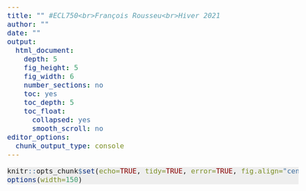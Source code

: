 ```yaml
---
title: "" #ECL750<br>François Rousseu<br>Hiver 2021
author: ""
date: ""
output:
  html_document:
    depth: 5
    fig_height: 5
    fig_width: 6
    number_sections: no
    toc: yes
    toc_depth: 5
    toc_float:
      collapsed: yes
      smooth_scroll: no
editor_options: 
  chunk_output_type: console
---
```


```{=html}
<script>
    $(document).ready(function() {
      $items = $('div#TOC li');
      $items.each(function(idx) {
        num_ul = $(this).parentsUntil('#TOC').length;
        $(this).css({'text-indent': num_ul * 20, 'padding-left': 0});
      });

    });
</script>
```

```{=html}
<style>

pre.r {
    background-color: #EEEEEE;
    border-color: #EEEEEE;
    font-size: 12pt;
}

pre code {
  font-size: 12pt;
}

body {
  font-size: 14pt;
  margin-right: 5vw;
  margin-left: 0vw;
  /* max-width: 80vw; */
}

.main-container {
    max-width: 100vw !important;
} 

#TOC {
  font-size: 0.85vw;
  border-color: white;
  max-width: 15vw;
  margin-top: 5vh;
}

.list-group-item.active:focus{
    z-index: 2;
    color: darkgreen;
    background-color: #EEEEEE;
    /* font-weight: bolder; */
    text-decoration: underline;
}

.list-group-item.active:hover {
    z-index: 2;
    color: darkgreen;
    background-color: #FFFFFF;
    /* font-weight: bolder; */
    text-decoration: underline;
}

.list-group-item.active{
    z-index: 2;
    color: darkgreen;
    background-color: #FFFFFF;
    /* font-weight: bolder; */
    text-decoration: underline;
}

h1.title {
  margin-top: 50px;
  font-size: 42px;
  color: DarkGreen;
  font-weight: bold;
}

h1, h2, h3, h4, h5, h6 {
  margin-top: 100vh;
  padding-top: 40px;
  padding-bottom: 20px;
  color: DarkGreen;
  font-weight: bold;
}

h1, h2, h3, h4, h5 {
  font-size: 42px;
}


.pres { /* write {.pres} next to each section to apply css  */
   padding-top: 100px;
   margin-bottom: 700px;
}

/* html{
  scroll-behavior: smooth;
} */


</style>
```


```r
knitr::opts_chunk$set(echo=TRUE, tidy=TRUE, error=TRUE, fig.align="center", fig.width=8, fig.height=6, cache=FALSE, message=FALSE)
options(width=150)
```

<br>

# Assembling, annotating and saving graphs

## First some data

<!-- Pour cet exercice, nous utiliserons une base de données ([pines.csv](https://raw.githubusercontent.com/frousseu/ECL749/master/data/pines.csv)) portant sur la croissance de jeunes Pins blancs (*Pinus strobus*) en lien avec avec l'utilisation d'un fertilisant, la déprédation par le Cerf de Virginie, la compétition avec la strate arbustive et l'espacement entre les individus. Cette base de données comporte plusieurs colonnes: -->

```r
library(ggplot2)

d <- read.csv("https://raw.githubusercontent.com/frousseu/ECL749/master/data/pines.csv", header = TRUE)
d<-na.omit(d)
d$height[30]<-750
write.csv(d,"/home/frousseu/Documents/github/graphs_uds_2024/data/pines.csv",row.names=FALSE)
```


```r
library(ggplot2)

d <- read.csv("https://raw.githubusercontent.com/isabelle-laforest/R_UdeS_2024/main/Data/pines.csv", header = TRUE)
head(d,3)
```

<br>

- **height**: tree height
- **width**: tree width
- **height_ini**: initial tree height
- **row**: row in the tree plantation
- **col**: column in the tree plantation
- **deer**: deer browsing (0 = no, 1 = yes)
- **fert**: use of a fertilizer (0 = no, 1 = yes)
- **spacing**: tree interspacing (10 or 15 m) 
- **cover**: shrub cover (0 = none, 1 = low, 2 = moderate, 3 = high)


### Make sure we're using factors

```r
head(d,3)

# Convert numerical treatments to factors
cols <- c("deer", "fert", "cover", "spacing")
d[cols] <- lapply(d[cols], factor)
```



### Add p values
```r

m <- lm(height~fert,data=d)
anova(m)

fert <- ggplot(d,aes(fert,height)) +
  geom_jitter(width=0.1, alpha=0.25) +
  theme_light()
  
fert + annotate("text", x = 1.5, y = 650, label = "p < 0.001", size = 4)

```


### Plot plantation
```r

g <- ggplot(d,aes(col,row,colour=fert))+
       geom_point(size=1)+
       theme_void()
g
```


### Add annotations on the graph
```r

g <- g + geom_segment(
       x = 27, y = 10, xend = 18.75, yend = 5,
       lineend = "round", linejoin = "round", linewidth = 1, 
       arrow = arrow(length = unit(0.1, "inches")), colour = "grey") +
     annotate("text", x = 27, y = 12, label = "Oups, no more fertilizer!", size = 3) +
     coord_cartesian(clip = 'off')
g

```

### Challenge

Build a graph for the effect of deer browsing on tree height. 

Add a p value on the graph.

Flag the outlier for which the height measured is a bit doubtful. 

<!-- 

#### Solution

```r

m <- lm(height~deer,data=d)
anova(m)

deer <- ggplot(d,aes(deer,height)) +
  geom_jitter(width=0.1, alpha=0.25) +
  theme_light()

deer + annotate("text", x = 1.5, y = 650, label = "p = 0.01", size = 4) +
       geom_segment(x = 1.5, y = 750, xend = 1.1, yend = 750, 
         arrow = arrow(length = unit(0.1, "inches")), colour = "grey") +
       annotate("text", x = 1.7, y = 750, label = "Outlier !", size = 4)

```

-->

## Assembling with patchwork

```r


cover <- ggplot(d,aes(cover,height))+
  geom_jitter(width=0.1,alpha=0.25)+
  theme_light()


```

### Package patchwork

Assemble ggplots easily with the package [patchwork](https://patchwork.data-imaginist.com/index.html).
```r
library(patchwork)

(fert+deer)/cover|g 


```

### Adjusting column sizes
```r
library(patchwork)

(fert+deer)/cover|g + plot_layout(widths = c(2, 1))


```

### More complex layouts
```r
library(patchwork)

spacing <- ggplot(d,aes(spacing, height))+
  geom_jitter(width=0.1,alpha=0.25)+
  theme_light()

(fert|spacing|deer)/(cover|g)


```


### Adding a blank space
```r

(fert|spacing|deer)/(cover|plot_spacer()|g)

```

### More control on layout
```r

layout <- "
AABBCCEEEE
##DDDDEEEE
"

fert + deer + spacing + cover + g + plot_layout(design = layout)

```

## Annotate with patchwork
```r

fert + deer + spacing + cover + g + 
  plot_layout(design = layout) +
  plot_annotation(tag_levels = 'A')
 

```

### Adding titles
```r

graph <- fert + deer + spacing + cover + g + 
  plot_layout(design = layout) +
  plot_annotation(tag_levels = 'A') +
  plot_annotation(
    title = 'What affects tree heights',
    subtitle = 'Some things',
    caption = 'Some outliers are present'
  )

graph

```

### Changing all plots
```r

graph <- graph & theme_dark() # use & to apply to all plots
graph

```


## Saving graphs

**3 methods**: 

1. **ggsave**: save to a file with ggplot tools

2. **png, pdf**: base R functions to save to a file

3. Export from the graphic device in RStudio

### Method 1
<br><br>

More easily reproducible and easier when programming.

<br>

```r
ggsave("/home/frousseu/Downloads/graph.png", graph, width = 20, height = 12, units = "cm", dpi = 300)

ggsave("/home/frousseu/Downloads/graph.pdf", graph, width = 20, height = 12, units = "in", dpi = 300)
```


### Method 2
<br><br>

The classic base R way.

<br>

```r
png("/home/frousseu/Downloads/graph.png",width=10,height=6,units="in",res=300) #open device
graph # plot
dev.off() # save and close device

jpeg("/home/frousseu/Downloads/graph.jpg",width=10,height=6,units="in",res=300)
graph
dev.off()
```




### Method 3

More interactive and easier to find a good layout, but less easily reproducible.
<br><br>
![](https://github.com/isabelle-laforest/R_UdeS_2024/blob/main/Data/export_graph_rstudio.png?raw=true)



### Challenge

```r
d <- read.csv("https://raw.githubusercontent.com/frousseu/ECL749/master/data/colibris.csv", header = TRUE)
write.csv(d,"/home/frousseu/Documents/github/graphs_uds_2024/data/colibris.csv",row.names=FALSE)
```

<br>

1. Create a single image with the effect of sex and age on the number of parasites on top and the effect of mass on the bottom.

2. Annotate graphs with letters.

3. Apply a ggplot theme to all plots.

4. Save the image using the `ggsave` function or your method of choice.

<br><br>
```r
d <- read.csv("https://raw.githubusercontent.com/isabelle-laforest/R_UdeS_2024/main/Data/colibris.csv")
head(d)
```



<!-- 

#### Solution


```r
d <- read.csv("https://raw.githubusercontent.com/frousseu/ECL749/master/data/colibris.csv")

cols <- c("sexe","age")
d[cols] <- lapply(d[cols],factor)

g1 <- ggplot(d,aes(sexe,parasites)) + geom_jitter(colour="forestgreen", alpha=0.5)

g2 <- ggplot(d,aes(age,parasites)) + geom_jitter(colour="forestgreen", alpha=0.5)

g3 <- ggplot(d,aes(masse,parasites)) + geom_jitter(colour="forestgreen", alpha=0.5)

hummers <- (g1|g2)/g3 + plot_annotation(tag_levels = "A") & theme_light(base_rect_size = 2)

ggsave("/home/frousseu/Downloads/hummers.png", hummers, width = 20, height = 20, units = "cm")

hummers

```

-->

